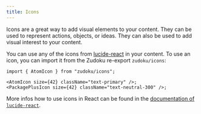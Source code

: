```yaml
---
title: Icons
---
```



Icons are a great way to add visual elements to your content. They can be used to represent actions, objects, or ideas. They can also be used to add visual interest to your content.

You can use any of the icons from [lucide-react](https://lucide.dev/icons/) in your content. To use an icon, you can import it from the Zudoku re-export `zudoku/icons`:

```tsx
import { AtomIcon } from "zudoku/icons";

<AtomIcon size={42} className="text-primary" />;
<PackagePlusIcon size={42} className="text-neutral-300" />;
```

<div className="flex gap-2">
  <AtomIcon size={42} className="text-primary" />
  <PackagePlusIcon size={42} className="text-neutral-300" />
</div>

More infos how to use icons in React can be found in the [documentation of `lucide-react`](https://lucide.dev/guide/packages/lucide-react#how-to-use).
